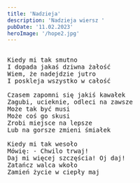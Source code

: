 ```yaml
---
title: 'Nadzieja'
description: 'Nadzieja wiersz '
pubDate: '11.02.2023'
heroImage: '/hope2.jpg'
---
```

<pre>

Kiedy mi tak smutno
I dopada jakaś dziwna żałość
Wiem, że nadejdzie jutro
I poskleja wszystko w całość

Czasem zapomni się jakiś kawałek
Zagubi, ucieknie, odleci na zawsze
Może tak być musi
Może coś go skusi
Zrobi miejsce na lepsze
Lub na gorsze zmieni śmiałek

Kiedy mi tak wesoło
Mówię: - Chwilo trwaj!
Daj mi więcej szczęścia! Oj daj!
Zatańcz walca wkoło
Zamień życie w ciepły maj

  
</pre>
